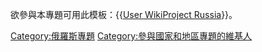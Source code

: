 欲參與本專題可用此模板：{{[[Template:User_WikiProject_Russia|User WikiProject Russia]]}}。

[[Category:俄羅斯專題|Category:俄羅斯專題]]
[[Category:參與國家和地區專題的維基人|Category:參與國家和地區專題的維基人]]